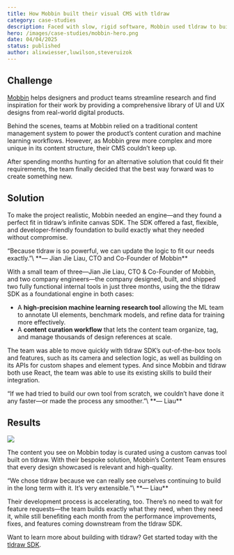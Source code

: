 ```yaml
---
title: How Mobbin built their visual CMS with tldraw
category: case-studies
description: Faced with slow, rigid software, Mobbin used tldraw to build custom tools—faster than off-the-shelf solutions.
hero: /images/case-studies/mobbin-hero.png
date: 04/04/2025
status: published
author: alixwiesser,luwilson,steveruizok
---
```


## Challenge

[Mobbin](https://mobbin.com/) helps designers and product teams streamline research and find inspiration for their work by providing a comprehensive library of UI and UX designs from real-world digital products.

Behind the scenes, teams at Mobbin relied on a traditional content management system to power the product’s content curation and machine learning workflows. However, as Mobbin grew more complex and more unique in its content structure, their CMS couldn’t keep up.

After spending months hunting for an alternative solution that could fit their requirements, the team finally decided that the best way forward was to create something new.

## Solution

To make the project realistic, Mobbin needed an engine—and they found a perfect fit in tldraw’s infinite canvas SDK. The SDK offered a fast, flexible, and developer-friendly foundation to build exactly what they needed without compromise.

<Callout type="quote">
“Because tldraw is so powerful, we can update the logic to fit our needs exactly.”\
**— Jian Jie Liau, CTO and Co-Founder of Mobbin**

</Callout>

With a small team of three—Jian Jie Liau, CTO & Co-Founder of Mobbin, and two company engineers—the company designed, built, and shipped two fully functional internal tools in just three months, using the the tldraw SDK as a foundational engine in both cases:

- A **high-precision machine learning research tool** allowing the ML team to annotate UI elements, benchmark models, and refine data for training more effectively.
- A **content curation workflow** that lets the content team organize, tag, and manage thousands of design references at scale.

The team was able to move quickly with tldraw SDK’s out-of-the-box tools and features, such as its camera and selection logic, as well as building on its APIs for custom shapes and element types. And since Mobbin and tldraw both use React, the team was able to use its existing skills to build their integration.

<Callout type="quote">
“If we had tried to build our own tool from scratch, we couldn’t have done it any faster—or made the process any smoother.”\
**— Liau**

</Callout>

## Results

<Image src="/images/case-studies/Mobbin-4.png" />

The content you see on Mobbin today is curated using a custom canvas tool built on tldraw. With their bespoke solution, Mobbin’s Content Team ensures that every design showcased is relevant and high-quality.

<Callout type="quote">
“We chose tldraw because we can really see ourselves continuing to build in the long term with it. It’s very extensible.”\
**— Liau**

</Callout>

Their development process is accelerating, too. There’s no need to wait for feature requests—the team builds exactly what they need, when they need it, while still benefiting each month from the performance improvements, fixes, and features coming downstream from the tldraw SDK.

Want to learn more about building with tldraw? Get started today with the [tldraw SDK](http://tldraw.dev).
